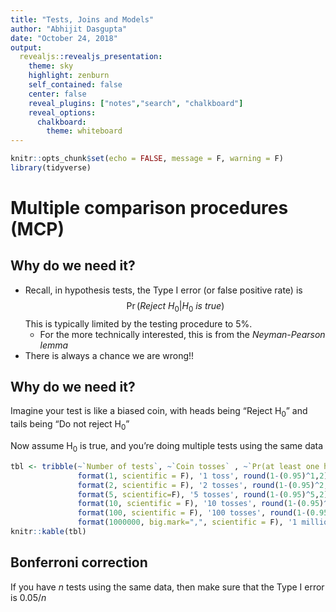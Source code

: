 ```yaml
---
title: "Tests, Joins and Models"
author: "Abhijit Dasgupta"
date: "October 24, 2018"
output:
  revealjs::revealjs_presentation:
    theme: sky
    highlight: zenburn
    self_contained: false
    center: false
    reveal_plugins: ["notes","search", "chalkboard"]
    reveal_options:
      chalkboard:
        theme: whiteboard
---
```


```r
knitr::opts_chunk$set(echo = FALSE, message = F, warning = F)
library(tidyverse)
```

# Multiple comparison procedures (MCP)

## Why do we need it?

+ Recall, in hypothesis tests, the Type I error (or false positive rate) is 
$$\Pr(Reject\ H_0 | H_0\ is\ true)$$
This is typically limited by the testing procedure to 5%.  
    - For the more technically interested, this is from the _Neyman-Pearson lemma_
+ There is always a chance we are wrong!!

## Why do we need it?

Imagine your test is like a biased coin, with heads being "Reject H~0~" and tails being "Do not reject H~0~"

Now assume H~0~ is true, and you're doing multiple tests using the same data

```r
tbl <- tribble(~`Number of tests`, ~`Coin tosses` , ~`Pr(at least one head)`,
               format(1, scientific = F), '1 toss', round(1-(0.95)^1,2),
               format(2, scientific = F), '2 tosses', round(1-(0.95)^2, 2),
               format(5, scientific=F), '5 tosses', round(1-(0.95)^5,2),
               format(10, scientific = F), '10 tosses', round(1-(0.95)^10,2),
               format(100, scientific = F), '100 tosses', round(1-(0.95)^100, 2),
               format(1000000, big.mark=",", scientific = F), '1 million tosses', round(1-(0.95)^100000, 2))
knitr::kable(tbl)
```

## Bonferroni correction

If you have _n_ tests using the same data, then make sure that the Type I error is $0.05/n$


